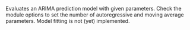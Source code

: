 Evaluates an ARIMA prediction model with given parameters. Check the module options to set the number of autoregressive and moving average parameters. Model fitting is not (yet) implemented.